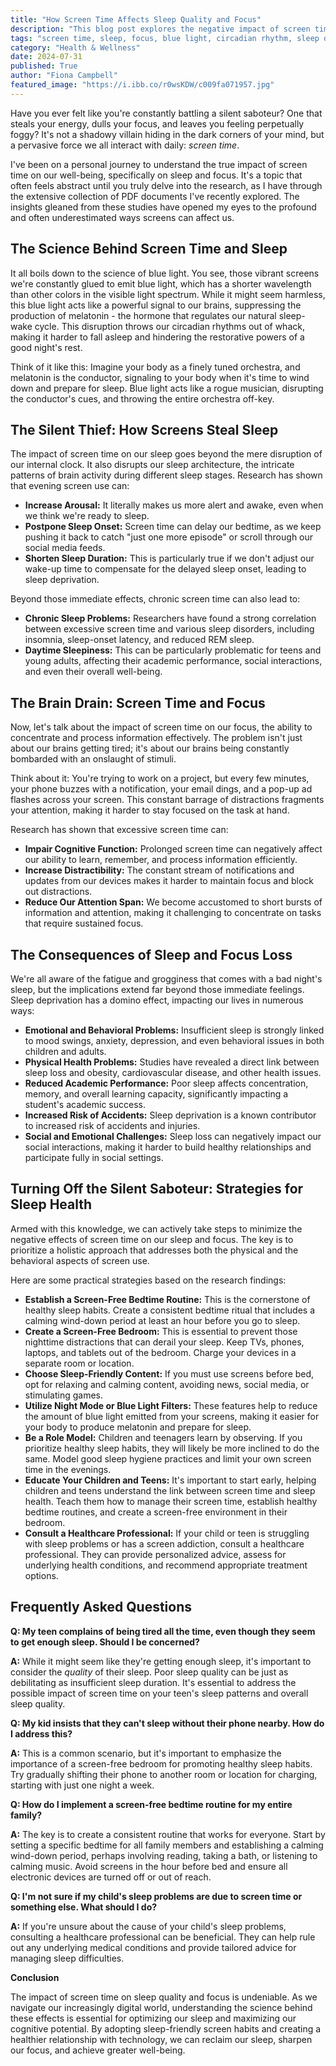 ```yaml
---
title: "How Screen Time Affects Sleep Quality and Focus"
description: "This blog post explores the negative impact of screen time on sleep quality and focus. It delves into the science of blue light, circadian rhythm disruption, and how screen use affects sleep architecture. The post also examines the detrimental effects of screen time on cognitive function and attention span. Finally, it offers practical strategies for minimizing screen time's negative impact on sleep and focus, including establishing screen-free bedtime routines and creating a screen-free bedroom."
tags: "screen time, sleep, focus, blue light, circadian rhythm, sleep deprivation, cognitive function, attention span, sleep hygiene, digital detox, technology, well-being, health"
category: "Health & Wellness"
date: 2024-07-31
published: True
author: "Fiona Campbell"
featured_image: "https://i.ibb.co/r0wsKDW/c009fa071957.jpg"
---
```



Have you ever felt like you're constantly battling a silent saboteur?  One that steals your energy, dulls your focus, and leaves you feeling perpetually foggy?  It's not a shadowy villain hiding in the dark corners of your mind, but a pervasive force we all interact with daily: *screen time*. 

I've been on a personal journey to understand the true impact of screen time on our well-being, specifically on sleep and focus.  It's a topic that often feels abstract until you truly delve into the research, as I have through the extensive collection of PDF documents I've recently explored.  The insights gleaned from these studies have opened my eyes to the profound and often underestimated ways screens can affect us.

## The Science Behind Screen Time and Sleep

It all boils down to the science of blue light.  You see, those vibrant screens we're constantly glued to emit blue light, which has a shorter wavelength than other colors in the visible light spectrum.  While it might seem harmless, this blue light acts like a powerful signal to our brains, suppressing the production of melatonin - the hormone that regulates our natural sleep-wake cycle.  This disruption throws our circadian rhythms out of whack, making it harder to fall asleep and hindering the restorative powers of a good night's rest. 

Think of it like this: Imagine your body as a finely tuned orchestra, and melatonin is the conductor, signaling to your body when it's time to wind down and prepare for sleep. Blue light acts like a rogue musician, disrupting the conductor's cues, and throwing the entire orchestra off-key.

##  The Silent Thief: How Screens Steal Sleep

The impact of screen time on our sleep goes beyond the mere disruption of our internal clock. It also disrupts our sleep architecture, the intricate patterns of brain activity during different sleep stages.  Research has shown that evening screen use can: 

* **Increase Arousal:**  It literally makes us more alert and awake, even when we think we're ready to sleep.
* **Postpone Sleep Onset:**  Screen time can delay our bedtime, as we keep pushing it back to catch "just one more episode" or scroll through our social media feeds.
* **Shorten Sleep Duration:**  This is particularly true if we don't adjust our wake-up time to compensate for the delayed sleep onset, leading to sleep deprivation.

Beyond those immediate effects, chronic screen time can also lead to:

* **Chronic Sleep Problems:**  Researchers have found a strong correlation between excessive screen time and various sleep disorders, including insomnia, sleep-onset latency, and reduced REM sleep.
* **Daytime Sleepiness:**  This can be particularly problematic for teens and young adults, affecting their academic performance, social interactions, and even their overall well-being.

## The Brain Drain: Screen Time and Focus

Now, let's talk about the impact of screen time on our focus, the ability to concentrate and process information effectively.  The problem isn't just about our brains getting tired; it's about our brains being constantly bombarded with an onslaught of stimuli.  

 Think about it:  You're trying to work on a project, but every few minutes, your phone buzzes with a notification, your email dings, and a pop-up ad flashes across your screen.  This constant barrage of distractions fragments your attention, making it harder to stay focused on the task at hand.

Research has shown that excessive screen time can: 

* **Impair Cognitive Function:**  Prolonged screen time can negatively affect our ability to learn, remember, and process information efficiently.
* **Increase Distractibility:** The constant stream of notifications and updates from our devices makes it harder to maintain focus and block out distractions.
* **Reduce Our Attention Span:**  We become accustomed to short bursts of information and attention, making it challenging to concentrate on tasks that require sustained focus.

## The Consequences of Sleep and Focus Loss

We're all aware of the fatigue and grogginess that comes with a bad night's sleep, but the implications extend far beyond those immediate feelings. Sleep deprivation has a domino effect, impacting our lives in numerous ways:

* **Emotional and Behavioral Problems:**  Insufficient sleep is strongly linked to mood swings, anxiety, depression, and even behavioral issues in both children and adults.
* **Physical Health Problems:**  Studies have revealed a direct link between sleep loss and obesity, cardiovascular disease, and other health issues. 
* **Reduced Academic Performance:**  Poor sleep affects concentration, memory, and overall learning capacity, significantly impacting a student's academic success.
* **Increased Risk of Accidents:**  Sleep deprivation is a known contributor to increased risk of accidents and injuries. 
* **Social and Emotional Challenges:**  Sleep loss can negatively impact our social interactions, making it harder to build healthy relationships and participate fully in social settings.

##  Turning Off the Silent Saboteur:  Strategies for Sleep Health

Armed with this knowledge, we can actively take steps to minimize the negative effects of screen time on our sleep and focus.  The key is to prioritize a holistic approach that addresses both the physical and the behavioral aspects of screen use.

Here are some practical strategies based on the research findings:

* **Establish a Screen-Free Bedtime Routine:**  This is the cornerstone of healthy sleep habits.  Create a consistent bedtime ritual that includes a calming wind-down period at least an hour before you go to sleep. 
* **Create a Screen-Free Bedroom:**  This is essential to prevent those nighttime distractions that can derail your sleep. Keep TVs, phones, laptops, and tablets out of the bedroom.  Charge your devices in a separate room or location. 
* **Choose Sleep-Friendly Content:**  If you must use screens before bed, opt for relaxing and calming content, avoiding news, social media, or stimulating games.
* **Utilize Night Mode or Blue Light Filters:** These features help to reduce the amount of blue light emitted from your screens, making it easier for your body to produce melatonin and prepare for sleep.
* **Be a Role Model:** Children and teenagers learn by observing.  If you prioritize healthy sleep habits, they will likely be more inclined to do the same.  Model good sleep hygiene practices and limit your own screen time in the evenings.
* **Educate Your Children and Teens:**  It's important to start early, helping children and teens understand the link between screen time and sleep health.  Teach them how to manage their screen time, establish healthy bedtime routines, and create a screen-free environment in their bedroom. 
* **Consult a Healthcare Professional:**  If your child or teen is struggling with sleep problems or has a screen addiction, consult a healthcare professional.  They can provide personalized advice, assess for underlying health conditions, and recommend appropriate treatment options.

## Frequently Asked Questions

**Q:  My teen complains of being tired all the time, even though they seem to get enough sleep.  Should I be concerned?**

**A:**  While it might seem like they're getting enough sleep, it's important to consider the *quality* of their sleep.  Poor sleep quality can be just as debilitating as insufficient sleep duration.  It's essential to address the possible impact of screen time on your teen's sleep patterns and overall sleep quality.

**Q: My kid insists that they can't sleep without their phone nearby.  How do I address this?**

**A:**  This is a common scenario, but it's important to emphasize the importance of a screen-free bedroom for promoting healthy sleep habits.  Try gradually shifting their phone to another room or location for charging, starting with just one night a week.  

**Q:  How do I implement a screen-free bedtime routine for my entire family?**

**A:**  The key is to create a consistent routine that works for everyone.  Start by setting a specific bedtime for all family members and establishing a calming wind-down period, perhaps involving reading, taking a bath, or listening to calming music.  Avoid screens in the hour before bed and ensure all electronic devices are turned off or out of reach.

**Q:  I'm not sure if my child's sleep problems are due to screen time or something else. What should I do?**

**A:**  If you're unsure about the cause of your child's sleep problems, consulting a healthcare professional can be beneficial. They can help rule out any underlying medical conditions and provide tailored advice for managing sleep difficulties.

**Conclusion**

The impact of screen time on sleep quality and focus is undeniable. As we navigate our increasingly digital world, understanding the science behind these effects is essential for optimizing our sleep and maximizing our cognitive potential. By adopting sleep-friendly screen habits and creating a healthier relationship with technology, we can reclaim our sleep, sharpen our focus, and achieve greater well-being. 